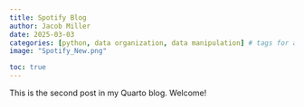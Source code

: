 ```yaml
---
title: Spotify Blog
author: Jacob Miller
date: 2025-03-03
categories: [python, data organization, data manipulation] # tags for a blog post (e.g., python)
image: "Spotify_New.png"

toc: true
---
```

This is the second post in my Quarto blog. Welcome!

